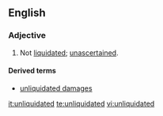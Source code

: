==English==
===Adjective===
{{en-adj}}
# {{context|legal}} Not [[liquidated]]; [[unascertained]].

====Derived terms====
*[[unliquidated damages]]

[[it:unliquidated]]
[[te:unliquidated]]
[[vi:unliquidated]]